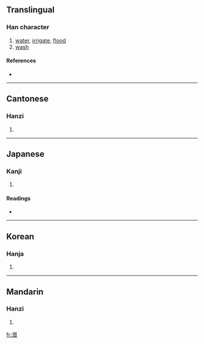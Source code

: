 {{also|漑}}
==Translingual==

===Han character===
{{Han char|rn=85|rad=水|as=09|sn=12|four=3111<sub>4</sub>|canj=水日戈山 (EAIU)}}

# [[water]], [[irrigate]], [[flood]]
# [[wash]]

====References====
* {{Han ref|kx=0639.111|dj=1054.090|hdz=31689.050|uh=6E89|ud=28297|bh=B540|bd=46400}}

----

==Cantonese==

===Hanzi===
{{yue-hanzi|jyut=|y=koi3}}

# {{defn|Cantonese}}

----

==Japanese==

===Kanji===
{{ja-kanji|grade=|rs=水09}}

# {{defn|Japanese}}

====Readings====
* {{ja-readings|on=[[がい]] (gai), [[かい]] (kai)|kun=[[そそぐ]] (sosogu)}}

----

==Korean==

===Hanja===
{{ko-hanja|hangeul=개|eumhun=|rv=gae|mr=kae|y=kay}}

# {{defn|Korean}}

----

==Mandarin==

===Hanzi===
{{cmn-hanzi|pin=[[gài]] ([[gai4]]), [[xiè]] ([[xie4]])|wg=kai<sup>4</sup>, hsieh<sup>4</sup>}}

# {{defn|Mandarin}}

[[fr:溉]]